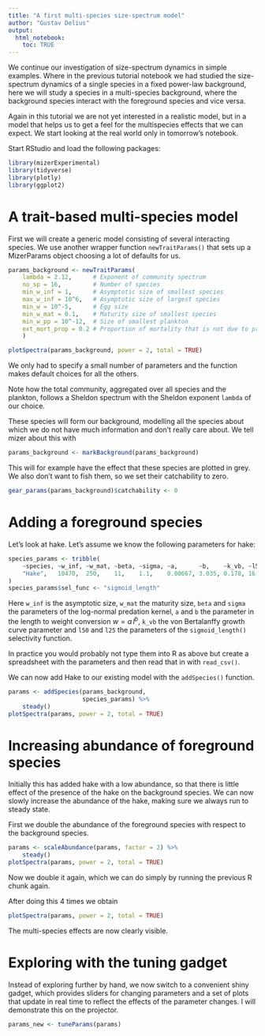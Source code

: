 ```yaml
---
title: "A first multi-species size-spectrum model"
author: "Gustav Delius"
output: 
  html_notebook:
    toc: TRUE
---
```


We continue our investigation of size-spectrum dynamics in simple examples.
Where in the previous tutorial notebook we had studied the size-spectrum
dynamics of a single species in a fixed power-law background, here we will study
a species in a multi-species background, where the background species interact
with the foreground species and vice versa.

Again in this tutorial we are not yet interested in a realistic model, but in
a model that helps us to get a feel for the multispecies effects that we can
expect. We start looking at the real world only in tomorrow's notebook.

Start RStudio 
and load the following packages:
```r
library(mizerExperimental)
library(tidyverse)
library(plotly)
library(ggplot2)
```

# A trait-based multi-species model

First we will create a generic model consisting of several interacting species.
We use another wrapper function `newTraitParams()` that sets up a MizerParams
object choosing a lot of defaults for us.
```r
params_background <- newTraitParams(
    lambda = 2.12,      # Exponent of community spectrum
    no_sp = 16,         # Number of species
    min_w_inf = 1,      # Asymptotic size of smallest species
    max_w_inf = 10^6,   # Asymptotic size of largest species
    min_w = 10^-5,      # Egg size
    min_w_mat = 0.1,    # Maturity size of smallest species
    min_w_pp = 10^-12,  # Size of smallest plankton
    ext_mort_prop = 0.2 # Proportion of mortality that is not due to predation
    )

plotSpectra(params_background, power = 2, total = TRUE)
```

We only had to specify a small number of parameters and the function makes
default choices for all the others.

Note how the total community, aggregated over all species and the plankton,
follows a Sheldon spectrum with the Sheldon exponent `lambda` of our choice.

These species will form our background, modelling all the species about which we
do not have much information and don't really care about. We tell mizer about
this with
```r
params_background <- markBackground(params_background)
```
This will for example have the effect that these species are plotted in grey.
We also don't want to fish them, so we set their catchability to zero.
```r
gear_params(params_background)$catchability <- 0
```



# Adding a foreground species

Let's look at hake. Let's assume we know the following parameters for hake:
```r
species_params <- tribble(
    ~species, ~w_inf, ~w_mat, ~beta, ~sigma, ~a,      ~b,    ~k_vb, ~l50, ~l25,
    "Hake",   10470,  250,    11,    1.1,    0.00667, 3.035, 0.178, 16.6, 16
)
species_params$sel_func <- "sigmoid_length"
```
Here `w_inf` is the asymptotic size, `w_mat` the maturity size, `beta` and
`sigma` the parameters of the log-normal predation kernel, `a` and `b` the
parameter in the length to weight conversion $w = a\, l^b$, `k_vb` the von
Bertalanffy growth curve parameter and `l50` and `l25` the parameters of the
`sigmoid_length()` selectivity function.

In practice you would probably not type them into R as above but create a 
spreadsheet with the parameters and then read that in with `read_csv()`.

We can now add Hake to our existing model with the `addSpecies()` function.
```r
params <- addSpecies(params_background,
                     species_params) %>% 
    steady()
plotSpectra(params, power = 2, total = TRUE)
```

# Increasing abundance of foreground species
Initially this has added hake with a low abundance, so that there is little
effect of the presence of the hake on the background species. We can now
slowly increase the abundance of the hake, making sure we always run to steady
state.

First we double the abundance of the foreground species with respect to the
background species.
```r
params <- scaleAbundance(params, factor = 2) %>% 
    steady()
plotSpectra(params, power = 2, total = TRUE)
```

Now we double it again, which we can do simply by running the previous R 
chunk again.

After doing this 4 times we obtain
```r
plotSpectra(params, power = 2, total = TRUE)
```

The multi-species effects are now clearly visible.

# Exploring with the tuning gadget
Instead of exploring further by hand, we now switch to a convenient shiny
gadget, which provides sliders for changing parameters and a set of plots that
update in real time to reflect the effects of the parameter changes. I will
demonstrate this on the projector.

```r
params_new <- tuneParams(params)
```

